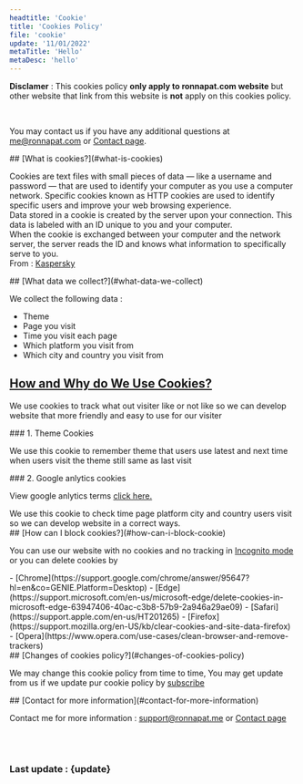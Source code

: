 ```yaml
---
headtitle: 'Cookie'
title: 'Cookies Policy'
file: 'cookie'
update: '11/01/2022'
metaTitle: 'Hello'
metaDesc: 'hello'
---
```


**Disclamer** :
This cookies policy **only apply to ronnapat.com website** but
other website that link from this website is **not** apply on
this cookies policy.

<br />

You may contact us if you have any additional questions at
<a href="mailto:me@ronnapat.com" className="underline">me@ronnapat.com</a> 
or <a href="/contact" className="underline">Contact page</a>.

<div className="mt-14" id="what-is-cookies"></div>
## [What is cookies?](#what-is-cookies)

Cookies are text files with small pieces of data — like a username
and password — that are used to identify your computer as you use
a computer network. Specific cookies known as HTTP cookies are
used to identify specific users and improve your web browsing
experience.
<br />
Data stored in a cookie is created by the server upon your
connection. This data is labeled with an ID unique to you and your
computer.
<br />
When the cookie is exchanged between your computer and the network
server, the server reads the ID and knows what information to
specifically serve to you.
<br />
From : <a href="https://www.kaspersky.com/resource-center/definitions/cookies" target="_blank" rel="noopener">Kaspersky</a>

<div className="mt-14" id="what-data-we-collect"></div>
## [What data we collect?](#what-data-we-collect)

We collect the following data :
- Theme
- Page you visit
- Time you visit each page
- Which platform you visit from
- Which city and country you visit from
<div className="mt-14" id="how-and-why-do-we-use-cookies"></div>
 
## [How and Why do We Use Cookies?](#how-and-why-do-we-use-cookies)
We use cookies to track what out visiter like or not like so we
can develop website that more friendly and easy to use for our
visiter
<p className="mt-2"></p>
### 1. Theme Cookies

We use this cookie to remember theme that users use latest and
next time when users visit the theme still same as last visit
<p className="mt-2"></p>
### 2. Google anlytics cookies

View google anlytics terms
<a href="https://marketingplatform.google.com/about/analytics/terms/us/" className="underline" target="_blank" rel="noopener">click here.</a>
<p className="mt-2"></p>
We use this cookie to check time page platform city and country
users visit so we can develop website in a correct ways.

<div className="mt-14" id="how-can-i-block-cookie"></div>
## [How can I block cookies?](#how-can-i-block-cookie)

You can use our website with no cookies and no tracking in [Incognito mode](https://support.google.com/chrome/answer/95464?hl=en&co=GENIE.Platform%3DDesktop) or you can delete cookies by
<p className="mt-2"></p>
- [Chrome](https://support.google.com/chrome/answer/95647?hl=en&co=GENIE.Platform=Desktop)
- [Edge](https://support.microsoft.com/en-us/microsoft-edge/delete-cookies-in-microsoft-edge-63947406-40ac-c3b8-57b9-2a946a29ae09)
- [Safari](https://support.apple.com/en-us/HT201265)
- [Firefox](https://support.mozilla.org/en-US/kb/clear-cookies-and-site-data-firefox)
- [Opera](https://www.opera.com/use-cases/clean-browser-and-remove-trackers)
      
<div className="mt-14" id="changes-of-cookies-policy"></div>
## [Changes of cookies policy?](#changes-of-cookies-policy)

We may change this cookie policy from time to time, You may get
update from us if we update pur cookie policy by [subscribe](/sub)

<div className="mt-14 mb-10" id="contact-for-more-information"></div>
## [Contact for more information](#contact-for-more-information)

Contact me for more information : <a href="mailto:support@ronnapat.me" className="underline">support@ronnapat.me</a> or [Contact page](/contact)

<br /><br />

### Last update : {update}